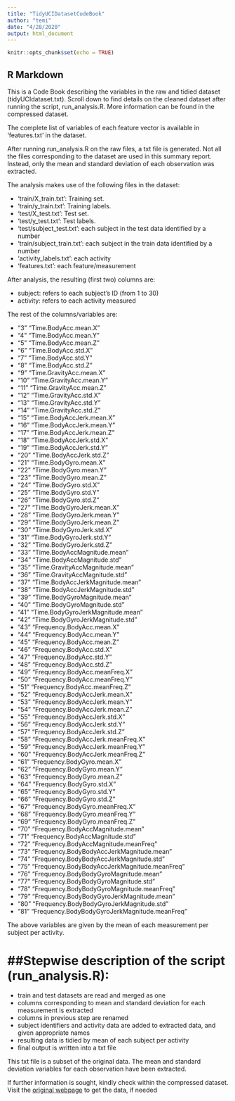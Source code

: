 ```yaml
---
title: "TidyUCIDatasetCodeBook"
author: "temi"
date: "4/28/2020"
output: html_document
---
```


```r
knitr::opts_chunk$set(echo = TRUE)
```

## R Markdown

This is a Code Book describing the variables in the raw and tidied dataset (tidyUCIdataset.txt). Scroll down to find details on the cleaned dataset after running the script, run_analysis.R. More information can be found in the compressed dataset. 

The complete list of variables of each feature vector is available in 'features.txt' in the dataset. 

After running run_analysis.R on the raw files, a txt file is generated. Not all the files corresponding to the dataset are used in this summary report. Instead, only the mean and standard deviation of each observation was extracted.

The analysis makes use of the following files in the dataset:

- 'train/X_train.txt': Training set.
- 'train/y_train.txt': Training labels.
- 'test/X_test.txt': Test set.
- 'test/y_test.txt': Test labels.
- 'test/subject_test.txt': each subject in the test data identified by a number
- 'train/subject_train.txt': each subject in the train data identified by a number
- 'activity_labels.txt': each activity
- 'features.txt': each feature/measurement

After analysis, the resulting (first two) columns are:

- subject: refers to each subject's ID (from 1 to 30)
- activity: refers to each activity measured

The rest of the columns/variables are: 

- "3" "Time.BodyAcc.mean.X"
- "4" "Time.BodyAcc.mean.Y"
- "5" "Time.BodyAcc.mean.Z"
- "6" "Time.BodyAcc.std.X"
- "7" "Time.BodyAcc.std.Y"
- "8" "Time.BodyAcc.std.Z"
- "9" "Time.GravityAcc.mean.X"
- "10" "Time.GravityAcc.mean.Y"
- "11" "Time.GravityAcc.mean.Z"
- "12" "Time.GravityAcc.std.X"
- "13" "Time.GravityAcc.std.Y"
- "14" "Time.GravityAcc.std.Z"
- "15" "Time.BodyAccJerk.mean.X"
- "16" "Time.BodyAccJerk.mean.Y"
- "17" "Time.BodyAccJerk.mean.Z"
- "18" "Time.BodyAccJerk.std.X"
- "19" "Time.BodyAccJerk.std.Y"
- "20" "Time.BodyAccJerk.std.Z"
- "21" "Time.BodyGyro.mean.X"
- "22" "Time.BodyGyro.mean.Y"
- "23" "Time.BodyGyro.mean.Z"
- "24" "Time.BodyGyro.std.X"
- "25" "Time.BodyGyro.std.Y"
- "26" "Time.BodyGyro.std.Z"
- "27" "Time.BodyGyroJerk.mean.X"
- "28" "Time.BodyGyroJerk.mean.Y"
- "29" "Time.BodyGyroJerk.mean.Z"
- "30" "Time.BodyGyroJerk.std.X"
- "31" "Time.BodyGyroJerk.std.Y"
- "32" "Time.BodyGyroJerk.std.Z"
- "33" "Time.BodyAccMagnitude.mean"
- "34" "Time.BodyAccMagnitude.std"
- "35" "Time.GravityAccMagnitude.mean"
- "36" "Time.GravityAccMagnitude.std"
- "37" "Time.BodyAccJerkMagnitude.mean"
- "38" "Time.BodyAccJerkMagnitude.std"
- "39" "Time.BodyGyroMagnitude.mean"
- "40" "Time.BodyGyroMagnitude.std"
- "41" "Time.BodyGyroJerkMagnitude.mean"
- "42" "Time.BodyGyroJerkMagnitude.std"
- "43" "Frequency.BodyAcc.mean.X"
- "44" "Frequency.BodyAcc.mean.Y"
- "45" "Frequency.BodyAcc.mean.Z"
- "46" "Frequency.BodyAcc.std.X"
- "47" "Frequency.BodyAcc.std.Y"
- "48" "Frequency.BodyAcc.std.Z"
- "49" "Frequency.BodyAcc.meanFreq.X"
- "50" "Frequency.BodyAcc.meanFreq.Y"
- "51" "Frequency.BodyAcc.meanFreq.Z"
- "52" "Frequency.BodyAccJerk.mean.X"
- "53" "Frequency.BodyAccJerk.mean.Y"
- "54" "Frequency.BodyAccJerk.mean.Z"
- "55" "Frequency.BodyAccJerk.std.X"
- "56" "Frequency.BodyAccJerk.std.Y"
- "57" "Frequency.BodyAccJerk.std.Z"
- "58" "Frequency.BodyAccJerk.meanFreq.X"
- "59" "Frequency.BodyAccJerk.meanFreq.Y"
- "60" "Frequency.BodyAccJerk.meanFreq.Z"
- "61" "Frequency.BodyGyro.mean.X"
- "62" "Frequency.BodyGyro.mean.Y"
- "63" "Frequency.BodyGyro.mean.Z"
- "64" "Frequency.BodyGyro.std.X"
- "65" "Frequency.BodyGyro.std.Y"
- "66" "Frequency.BodyGyro.std.Z"
- "67" "Frequency.BodyGyro.meanFreq.X"
- "68" "Frequency.BodyGyro.meanFreq.Y"
- "69" "Frequency.BodyGyro.meanFreq.Z"
- "70" "Frequency.BodyAccMagnitude.mean"
- "71" "Frequency.BodyAccMagnitude.std"
- "72" "Frequency.BodyAccMagnitude.meanFreq"
- "73" "Frequency.BodyBodyAccJerkMagnitude.mean"
- "74" "Frequency.BodyBodyAccJerkMagnitude.std"
- "75" "Frequency.BodyBodyAccJerkMagnitude.meanFreq"
- "76" "Frequency.BodyBodyGyroMagnitude.mean"
- "77" "Frequency.BodyBodyGyroMagnitude.std"
- "78" "Frequency.BodyBodyGyroMagnitude.meanFreq"
- "79" "Frequency.BodyBodyGyroJerkMagnitude.mean"
- "80" "Frequency.BodyBodyGyroJerkMagnitude.std"
- "81" "Frequency.BodyBodyGyroJerkMagnitude.meanFreq"

The above variables are given by the mean of each measurement per subject per activity.

##Stepwise description of the script (run_analysis.R):
==========================================================

- train and test datasets are read and merged as one
- columns corresponding to mean and standard deviation for each measurement is extracted
- columns in previous step are renamed 
- subject identifiers and activity data are added to extracted data, and given appropriate names
- resulting data is tidied by mean of each subject per activity
- final output is written into a txt file

This txt file is a subset of the original data. The mean and standard deviation variables for each observation have been extracted. 

If further information is sought, kindly check within the compressed dataset. 
Visit the [original webpage](https://archive.ics.uci.edu/ml/datasets/Human+Activity+Recognition+Using+Smartphones) to get the data, if needed
